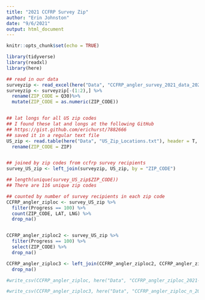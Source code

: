 ```yaml
---
title: "2021 CCFRP Survey Zip"
author: "Erin Johnston"
date: "9/6/2021"
output: html_document
---
```


```r
knitr::opts_chunk$set(echo = TRUE)
```


```r

library(tidyverse)
library(readxl)
library(here)


```

```r

## read in our data
surveyzip <- read_excel(here("Data", "CCFRP_angler_survey_2021_data_2021-09-13.xlsx"))
surveyzip <- surveyzip[-(1:2),] %>%
  rename(ZIP_CODE = Q30)%>%
  mutate(ZIP_CODE = as.numeric(ZIP_CODE))


## lat longs for all US zip codes
## I found these lat and longs at the following GitHub 
## https://gist.github.com/erichurst/7882666
## saved it in a regular text file
US_zip <- read.table(here("Data", "US_Zip_Locations.txt"), header = T, sep = ",") %>%
  rename(ZIP_CODE = ZIP)


## joined by zip codes from ccfrp survey recipients
survey_US_zip <- left_join(surveyzip, US_zip, by = "ZIP_CODE")

## length(unique(survey_US_zip$ZIP_CODE))
## There are 116 unique zip codes 

## counted by number of survey recipients in each zip code
CCFRP_angler_ziploc <- survey_US_zip %>%
  filter(Progress == 100) %>%
  count(ZIP_CODE, LAT, LNG) %>%
  drop_na()


CCFRP_angler_ziploc2 <- survey_US_zip %>%
  filter(Progress == 100) %>%
  select(ZIP_CODE) %>%
  drop_na()

CCFRP_angler_ziploc3 <- left_join(CCFRP_angler_ziploc2, CCFRP_angler_ziploc, by = "ZIP_CODE") %>%
  drop_na()

#write_csv(CCFRP_angler_ziploc, here("Data", "CCFRP_angler_ziploc_2021-09-13.csv"))

#write_csv(CCFRP_angler_ziploc3, here("Data", "CCFRP_angler_ziploc_n_2021-09-13.csv"))

```
